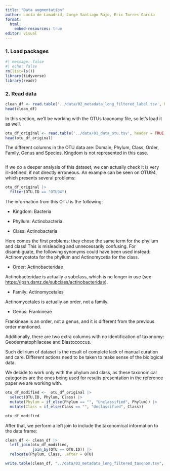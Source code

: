 ```yaml
---
title: "Data augmentation"
author: Lucía de Lamadrid, Jorge Santiago Bajo, Eric Torres García
format:
  html:
    embed-resources: true
editor: visual
---
```


### 1. Load packages

```r
#| message: false 
#| echo: false
rm(list=ls())
library(tidyverse) 
library(readr)
```

### 2. Read data

```r
clean_df <- read.table('../data/02_metadata_long_filtered_label.tsv', header=TRUE, sep='\t')
head(clean_df)
```

In this section, we'll be working with the OTUs taxonomy file, so let's load it as well.

```r
otu_df_original <- read.table('../data/01_data_otu.tsv', header = TRUE, sep = ",")
head(otu_df_original)
```

The different columns in the OTU data are: Domain, Phylum, Class, Order, Family, Genus and Species. Kingdom is not represented in this case.

```r

```

If we do a deeper analysis of this dataset, we can actually check it is very ill-defined, if not directly erroneous. An example can be seen on OTU94, which presents several problems:

```r
otu_df_original |> 
  filter(OTU.ID == "OTU94")
```

The information from this OTU is the following:

-   Kingdom: Bacteria

-   Phyllum: Actinobacteria

-   Class: Actinobacteria

Here comes the first problems: they chose the same term for the phyllum and class! This is misleading and unnecessarily confusing. For disambiguate, the following synonyms could have been used instead: Actinomycetota for the phyllum and Actinomycetia for the class.

-   Order: Actinobacteridae

Actinobacteridae is actually a subclass, which is no longer in use (see <https://lpsn.dsmz.de/subclass/actinobacteridae>).

-   Family: Actinomycetales

Actinomycetales is actually an order, not a family.

-   Genus: Frankineae

Frankineae is an order, not a genus, and it is different from the previous order mentioned.

Additionally, there are two extra columns with no identification of taxonomy: Geodermatophilaceae and Blastococcus.

Such delirium of dataset is the result of complete lack of manual curation and care. Different actions need to be taken to make sense of the biological data.

We decide to work only with the phylum and class, as these taxonomical categories are the ones being used for results presentation in the reference paper we are working with.

```r
otu_df_modified <-  otu_df_original |> 
  select(OTU.ID, Phylum, Class) |> 
  mutate(Phylum = if_else(Phylum == "", "Unclassified", Phylum)) |> 
  mutate(Class = if_else(Class == "", "Unclassified", Class))

otu_df_modified
```

After that, we perform a left join to include the taxonomical information to the data frame:

```r
clean_df <- clean_df |>  
  left_join(otu_df_modified, 
            join_by(OTU == OTU.ID)) |> 
  relocate(Phylum, Class, .after = OTU) 
```

```r
write.table(clean_df, "../data/03_metadata_long_filtered_taxonom.tsv", sep = "\t", quote = FALSE, col.names = NA)
```
